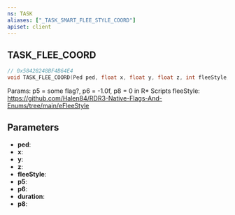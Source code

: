```yaml
---
ns: TASK
aliases: ["_TASK_SMART_FLEE_STYLE_COORD"]
apiset: client
---
```

## TASK_FLEE_COORD

```c
// 0x58428248BF4B64E4
void TASK_FLEE_COORD(Ped ped, float x, float y, float z, int fleeStyle, int p5, float p6, int duration, int p8);
```

Params: p5 = some flag?, p6 = -1.0f, p8 = 0 in R* Scripts
fleeStyle: https://github.com/Halen84/RDR3-Native-Flags-And-Enums/tree/main/eFleeStyle

## Parameters
* **ped**:
* **x**:
* **y**:
* **z**:
* **fleeStyle**:
* **p5**:
* **p6**:
* **duration**:
* **p8**: